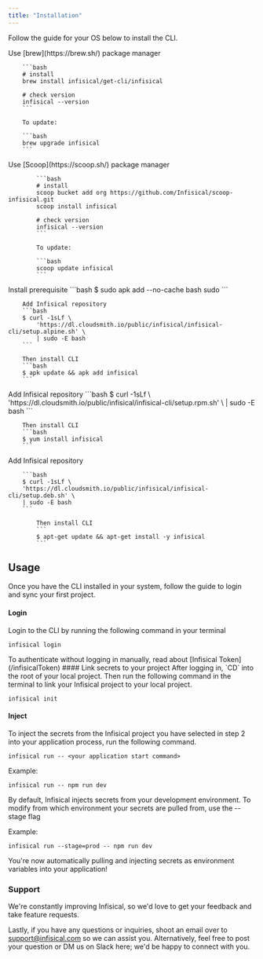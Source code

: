 ```yaml
---
title: "Installation"
---
```


Follow the guide for your OS below to install the CLI.

<Tabs>
   <Tab title="MacOS">
  	Use [brew](https://brew.sh/) package manager

    	```bash
    	# install
    	brew install infisical/get-cli/infisical

    	# check version
    	infisical --version
    	```

    	To update:

    	```bash
    	brew upgrade infisical
    	```

   </Tab>
   <Tab title="Windows">
      Use [Scoop](https://scoop.sh/) package manager

    		```bash
    		# install
    		scoop bucket add org https://github.com/Infisical/scoop-infisical.git
    		scoop install infisical

    		# check version
    		infisical --version
    		```

    		To update:

    		```bash
    		scoop update infisical
    		```

   </Tab>
	 <Tab title="Alpine">
	 Install prerequisite
		```bash
		$ sudo apk add --no-cache bash sudo
		```

    	Add Infisical repository
    	```bash
    	$ curl -1sLf \
    		'https://dl.cloudsmith.io/public/infisical/infisical-cli/setup.alpine.sh' \
    		| sudo -E bash
    	```

    	Then install CLI
    	```bash
    	$ apk update && apk add infisical
    	```

   </Tab>
	 <Tab title="RedHat/CentOs/Amazon">
	 Add Infisical repository
		```bash
		$ curl -1sLf \
		'https://dl.cloudsmith.io/public/infisical/infisical-cli/setup.rpm.sh' \
		| sudo -E bash
		```

    	Then install CLI
    	```bash
    	$ yum install infisical
    	```

   </Tab>
	 <Tab title="Debian/Ubuntu">
	 	Add Infisical repository 
			
		```bash
		$ curl -1sLf \
		'https://dl.cloudsmith.io/public/infisical/infisical-cli/setup.deb.sh' \
		| sudo -E bash
		```

    		Then install CLI
    		```
    		$ apt-get update && apt-get install -y infisical
    		```

   </Tab>
</Tabs>

## Usage

Once you have the CLI installed in your system, follow the guide to login and sync your first project.

#### Login

Login to the CLI by running the following command in your terminal

```
infisical login
```

<Info>
  To authenticate without logging in manually, read about [Infisical
  Token](/infisicalToken)
</Info>
#### Link secrets to your project After logging in, `CD` into the root of your local
project. Then run the following command in the terminal to link your Infisical project
to your local project.

```
infisical init
```

#### Inject

To inject the secrets from the Infisical project you have selected in step 2 into your application process, run the following command.

```
infisical run -- <your application start command>
```

Example:

```
infisical run -- npm run dev
```

By default, Infisical injects secrets from your development environment. To modify from which environment your secrets are pulled from, use the --stage flag

Example:

```
infisical run --stage=prod -- npm run dev
```

You're now automatically pulling and injecting secrets as environment variables into your application!

### Support

We're constantly improving Infisical, so we'd love to get your feedback and take feature requests.

Lastly, if you have any questions or inquiries, shoot an email over to [support@infisical.com](mailto:support@infisical.com) so we can assist you. Alternatively, feel free to post your question or DM us on Slack here; we'd be happy to connect with you.
